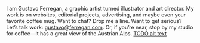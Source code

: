 
I am Gustavo Ferregan, a graphic artist turned illustrator and art director. My work is on websites, editorial projects, advertising, and maybe even your favorite coffee mug. Want to chat? Drop me a line. Want to get serious? Let’s talk work: gustavo@ferregan.com. Or, if you’re near, stop by my studio for coffee—it has a great view of the Austrian Alps.
<Illustrations>
   [TODO alt text](./about_1.png)
</Illustrations>